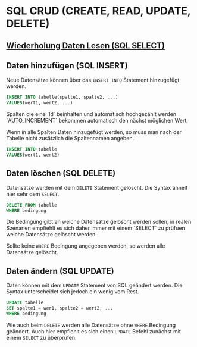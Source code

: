 # SQL CRUD (CREATE, READ, UPDATE, DELETE)

## [Wiederholung Daten Lesen (SQL SELECT)](../../ap1/lf5/sql)

## Daten hinzufügen (SQL INSERT)

Neue Datensätze können über das `INSERT INTO` Statement hinzugefügt werden.

```sql copy filename="Syntax"
INSERT INTO tabelle(spalte1, spalte2, ...)
VALUES(wert1, wert2, ...)
```


<Callout type="info" emoji="ℹ">
  Spalten die eine `Id` beinhalten und automatisch hochgezählt werden
  `AUTO_INCREMENT` bekommen automatisch den nächst möglichen Wert.
</Callout>

Wenn in alle Spalten Daten hinzugefügt werden, so muss man nach der Tabelle nicht zusätzlich die Spaltennamen angeben.

```sql copy filename="Syntax"
INSERT INTO tabelle
VALUES(wert1, wert2)
```

## Daten löschen (SQL DELETE)

Datensätze werden mit dem `DELETE` Statement gelöscht.
Die Syntax ähnelt hier sehr dem `SELECT`.

```sql copy filename="Syntax"
DELETE FROM tabelle
WHERE bedingung
```

<Callout type="warning" emoji="⚠">
  Die Bedingung gibt an welche Datensätze gelöscht werden sollen, in realen
  Szenarien empfiehlt es sich daher immer mit einem `SELECT` zu prüfuen welche
  Datensätze gelöscht werden.
</Callout>

Sollte keine `WHERE` Bedingung angegeben werden, so werden alle Datensätze gelöscht.

## Daten ändern (SQL UPDATE)

Daten können mit dem `UPDATE` Statement von SQL geändert werden. Die Syntax unterscheidet sich jedoch ein wenig vom Rest.

```sql copy filename="Syntax"
UPDATE tabelle
SET spalte1 = wer1, spalte2 = wert2, ...
WHERE bedingung
```

Wie auch beim `DELETE` werden alle Datensätze ohne `WHERE` Bedingung geändert. Auch hier empfiehlt es sich einen `UPDATE` Befehl zunächst mit einem `SELECT` zu überprüfen.
